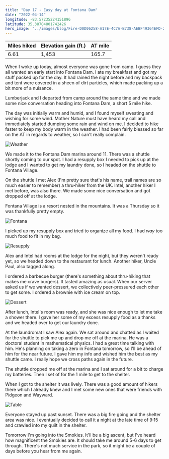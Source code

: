 ```yaml
---
title: "Day 17 - Easy day at Fontana Dam"
date: "2022-04-14"
longitude: -83.57235224151896
latitude: 35.38704801742426
hero_image: "../images/blog/Fire-D0D06258-A17E-4C7A-B738-AEBF49364EFD-20220414215049.png"
---
```


| Miles hiked | Elevation gain (ft.) | AT mile |
| ----------- | -------------- | -------- |
| 6.61 | 1,453 | 165.7 |

When I woke up today, almost everyone was gone from camp. I guess they all wanted an early start into Fontana Dam. I ate my breakfast and got my stuff packed up for the day. It had rained the night before and my backpack and tent were covered in a sheen of dirt particles, which made packing up a bit more of a nuisance.

Lumberjack and I departed from camp around the same time and we made some nice conversation heading into Fontana Dam, a short 5 mile hike. 

The day was initially warm and humid, and I found myself sweating and wishing for some wind. Mother Nature must have heard my call and immediately started dumping some rain and wind on me. I decided to hike faster to keep my body warm in the weather. I had been fairly blessed so far on the AT in regards to weather, so I can't really complain.

![Weather](../images/blog/Weather-D0D06258-A17E-4C7A-B738-AEBF49364EFD-20220414182347.png)

We made it to the Fontana Dam marina around 11. There was a shuttle shortly coming to our spot. I had a resupply box I needed to pick up at the lodge and I wanted to get my laundry done, so I headed on the shuttle to Fontana Village.

On the shuttle I met Alex (I'm pretty sure that's his name, trail names are so much easier to remember) a thru-hiker from the UK. Intel, another hiker I met before, was also there. We made some nice conversation and got dropped off at the lodge.

Fontana Village is a resort nested in the mountains. It was a Thursday so it was thankfully pretty empty.

![Fontana](../images/blog/Fontana-D0D06258-A17E-4C7A-B738-AEBF49364EFD-20220414184014.png)

I picked up my resupply box and tried to organize all my food. I had _way_ too much food to fit in my bag.

![Resupply](../images/blog/Resupply-D0D06258-A17E-4C7A-B738-AEBF49364EFD-20220414183656.png)

Alex and Intel had rooms at the lodge for the night, but they weren't ready yet, so we headed down to the restaurant for lunch. Another hiker, Uncle Paul, also tagged along.

I ordered a barbecue burger (there's something about thru-hiking that makes me crave burgers). It tasted amazing as usual. When our server asked us if we wanted dessert, we collectively peer-pressured each other to get some. I ordered a brownie with ice cream on top.

![Dessert](../images/blog/Dessert-D0D06258-A17E-4C7A-B738-AEBF49364EFD-20220414183434.png)

After lunch, Intel's room was ready, and she was nice enough to let me take a shower there. I gave her some of my excess resupply food as a thanks and we headed over to get our laundry done. 

At the laundromat I saw Alex again. We sat around and chatted as I waited for the shuttle to pick me up and drop me off at the marina. He was a doctoral student in mathematical physics. I had a great time talking with him. He's planning on taking a zero in Fontana tomorrow, so I'll be ahead of him for the near future. I gave him my info and wished him the best as my shuttle came. I really hope we cross paths again in the future.

The shuttle dropped me off at the marina and I sat around for a bit to charge my batteries. Then I set of for the 1 mile to get to the shelter.

When I got to the shelter it was lively. There was a good amount of hikers there which I already knew and I met some new ones that were friends with Pidgeon and Wayward.

![Table](../images/blog/Table-D0D06258-A17E-4C7A-B738-AEBF49364EFD-20220414215348.png)

Everyone stayed up past sunset. There was a big fire going and the shelter area was nice. I eventually decided to call it a night at the late time of 9:15 and crawled into my quilt in the shelter.

Tomorrow I'm going into the Smokies. It'll be a big ascent, but I've heard how magnificent the Smokies are. It should take me around 5-6 days to get through. There's not much service in the park, so it might be a couple of days before you hear from me again.
